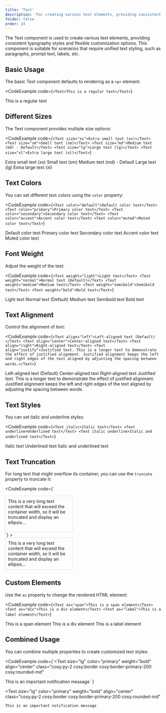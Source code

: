 ```yaml
---
title: 'Text'
description: 'For creating various text elements, providing consistent typography styles and flexible customization options'
folder: false
order: 24
---
```



The Text component is used to create various text elements, providing consistent typography styles and flexible customization options. This component is suitable for scenarios that require unified text styling, such as paragraphs, prompt text, labels, etc.

## Basic Usage

The basic Text component defaults to rendering as a `<p>` element:

<CodeExample
  code={`<Text>This is a regular text</Text>`}
>
  <Text>This is a regular text</Text>
</CodeExample>

## Different Sizes

The Text component provides multiple size options:

<CodeExample
  code={`<Text size="xs">Extra small text (xs)</Text>
<Text size="sm">Small text (sm)</Text>
<Text size="md">Medium text (md) - Default</Text>
<Text size="lg">Large text (lg)</Text>
<Text size="xl">Extra large text (xl)</Text>`}
>
  <Text size="xs">Extra small text (xs)</Text>
  <Text size="sm">Small text (sm)</Text>
  <Text size="md">Medium text (md) - Default</Text>
  <Text size="lg">Large text (lg)</Text>
  <Text size="xl">Extra large text (xl)</Text>
</CodeExample>

## Text Colors

You can set different text colors using the `color` property:

<CodeExample
  code={`<Text color="default">Default color text</Text>
<Text color="primary">Primary color text</Text>
<Text color="secondary">Secondary color text</Text>
<Text color="accent">Accent color text</Text>
<Text color="muted">Muted color text</Text>`}
>
  <Text color="default">Default color text</Text>
  <Text color="primary">Primary color text</Text>
  <Text color="secondary">Secondary color text</Text>
  <Text color="accent">Accent color text</Text>
  <Text color="muted">Muted color text</Text>
</CodeExample>

## Font Weight

Adjust the weight of the text:

<CodeExample
  code={`<Text weight="light">Light text</Text>
<Text weight="normal">Normal text (Default)</Text>
<Text weight="medium">Medium text</Text>
<Text weight="semibold">Semibold text</Text>
<Text weight="bold">Bold text</Text>`}
>
  <Text weight="light">Light text</Text>
  <Text weight="normal">Normal text (Default)</Text>
  <Text weight="medium">Medium text</Text>
  <Text weight="semibold">Semibold text</Text>
  <Text weight="bold">Bold text</Text>
</CodeExample>

## Text Alignment

Control the alignment of text:

<CodeExample
  code={`<Text align="left">Left-aligned text (Default)</Text>
<Text align="center">Center-aligned text</Text>
<Text align="right">Right-aligned text</Text>
<Text align="justify">Justified text. This is a longer text to demonstrate the effect of justified alignment. Justified alignment keeps the left and right edges of the text aligned by adjusting the spacing between words.</Text>`}
>
  <Text align="left">Left-aligned text (Default)</Text>
  <Text align="center">Center-aligned text</Text>
  <Text align="right">Right-aligned text</Text>
  <Text align="justify">Justified text. This is a longer text to demonstrate the effect of justified alignment. Justified alignment keeps the left and right edges of the text aligned by adjusting the spacing between words.</Text>
</CodeExample>

## Text Styles

You can set italic and underline styles:

<CodeExample
  code={`<Text italic>Italic text</Text>
<Text underline>Underlined text</Text>
<Text italic underline>Italic and underlined text</Text>`}
>
  <Text italic>Italic text</Text>
  <Text underline>Underlined text</Text>
  <Text italic underline>Italic and underlined text</Text>
</CodeExample>

## Text Truncation

For long text that might overflow its container, you can use the `truncate` property to truncate it:

<CodeExample
  code={`<div style="width: 200px; border: 1px dashed #ccc; padding: 8px;">
  <Text truncate>This is a very long text content that will exceed the container width, so it will be truncated and display an ellipsis...</Text>
</div>`}
>
  <div style="width: 200px; border: 1px dashed #ccc; padding: 8px;">
    <Text truncate>This is a very long text content that will exceed the container width, so it will be truncated and display an ellipsis...</Text>
  </div>
</CodeExample>

## Custom Elements

Use the `as` property to change the rendered HTML element:

<CodeExample
  code={`<Text as="span">This is a span element</Text>
<Text as="div">This is a div element</Text>
<Text as="label">This is a label element</Text>`}
>
  <Text as="span">This is a span element</Text>
  <Text as="div">This is a div element</Text>
  <Text as="label">This is a label element</Text>
</CodeExample>

## Combined Usage

You can combine multiple properties to create customized text styles:

<CodeExample
  code={`<Text 
  size="lg" 
  color="primary" 
  weight="bold" 
  align="center"
  class="cosy:py-2 cosy:border cosy:border-primary-200 cosy:rounded-md"
>
  This is an important notification message
</Text>`}
>
  <Text 
    size="lg" 
    color="primary" 
    weight="bold" 
    align="center"
    class="cosy:py-2 cosy:border cosy:border-primary-200 cosy:rounded-md"
  >
    This is an important notification message
  </Text>
</CodeExample>
